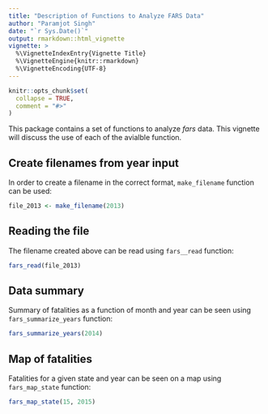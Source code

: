 ```yaml
---
title: "Description of Functions to Analyze FARS Data"
author: "Paramjot Singh"
date: "`r Sys.Date()`"
output: rmarkdown::html_vignette
vignette: >
  %\VignetteIndexEntry{Vignette Title}
  %\VignetteEngine{knitr::rmarkdown}
  %\VignetteEncoding{UTF-8}
---
```


```r
knitr::opts_chunk$set(
  collapse = TRUE,
  comment = "#>"
)
```
This package contains a set of functions to analyze *fars* data. This vignette will discuss the use of each of the avialble function. 

## Create filenames from year input

In order to create a filename in the correct format, `make_filename` function can be used:

```r
file_2013 <- make_filename(2013)
```

## Reading the file 

The filename created above can be read using `fars__read` function:

```r
fars_read(file_2013)
```

## Data summary

Summary of fatalities as a function of month and year can be seen using `fars_summarize_years` function:

```r
fars_summarize_years(2014)
```

## Map of fatalities

Fatalities for a given state and year can be seen on a map using `fars_map_state` function:

```r
fars_map_state(15, 2015)
```




